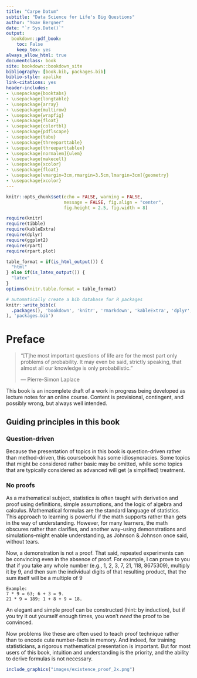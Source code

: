 ```yaml
---
title: "Carpe Datum"
subtitle: "Data Science for Life's Big Questions"
author: "Yoav Bergner"
date: "`r Sys.Date()`"
output: 
  bookdown::pdf_book:
    toc: False
    keep_tex: yes
always_allow_html: true
documentclass: book
site: bookdown::bookdown_site
bibliography: [book.bib, packages.bib]
biblio-style: apalike
link-citations: yes
header-includes:
- \usepackage{booktabs}
- \usepackage{longtable}
- \usepackage{array}
- \usepackage{multirow}
- \usepackage{wrapfig}
- \usepackage{float}
- \usepackage{colortbl}
- \usepackage{pdflscape}
- \usepackage{tabu}
- \usepackage{threeparttable}
- \usepackage{threeparttablex}
- \usepackage[normalem]{ulem}
- \usepackage{makecell}
- \usepackage{xcolor}
- \usepackage{float}
- \usepackage[vmargin=3cm,rmargin=3.5cm,lmargin=3cm]{geometry}
- \usepackage{xcolor}
---
```



```r
knitr::opts_chunk$set(echo = FALSE, warning = FALSE, 
                      message = FALSE, fig.align = "center",
                      fig.height = 2.5, fig.width = 8)

require(knitr)
require(tibble)
require(kableExtra)
require(dplyr)
require(ggplot2)
require(rpart)
require(rpart.plot)

```

```r

table_format = if(is_html_output()) {
  "html"
} else if(is_latex_output()) {
  "latex"
}
options(knitr.table.format = table_format)

# automatically create a bib database for R packages
knitr::write_bib(c(
  .packages(), 'bookdown', 'knitr', 'rmarkdown', 'kableExtra', 'dplyr', 'ggplot2', 'rpart', 'rpart.plot'
), 'packages.bib')
```


# Preface {-}


> "[T]he most important questions of life are for the most part only problems of probability. It may even be said, strictly speaking, that almost all our knowledge is only probabilistic."
>
> --- Pierre-Simon Laplace


This book is an incomplete draft of a work in progress being developed as lecture notes for an online course. Content is provisional, contingent, and possibly wrong, but always well intended.

## Guiding principles in this book {-}

### Question-driven {-}

Because the presentation of topics in this book is question-driven rather than method-driven, this coursebook has some idiosyncracies. Some topics that might be considered rather basic may be omitted, while some topics that are typically considered as advanced will get (a simplified) treatment.

### No proofs {-}

As a mathematical subject, statistics is often taught with derivation and proof using definitions, simple assumptions, and the logic of algebra and calculus. Mathematical formulas are the standard language of statistics. This approach to learning is powerful if the math supports rather than gets in the way of understanding. However, for many learners, the math obscures rather than clarifies, and another way--using demonstrations and simulations--might enable understanding, as Johnson & Johnson once said, without tears.

Now, a demonstration is not a proof. That said, repeated experiments can be convincing even in the absence of proof. For example, I can prove to you that if you take any whole number (e.g., 1, 2, 3, 7, 21, 118, 8675309), multiply it by 9, and then sum the individual digits of that resulting product, that the sum itself will be a multiple of 9 

``` 
Example: 
7 * 9 = 63; 6 + 3 = 9.
21 * 9 = 189; 1 + 8 + 9 = 18. 

```

An elegant and simple proof can be constructed (hint: by induction), but if you try it out yourself enough times, you won't *need* the proof to be convinced. 

Now problems like these are often used to teach proof technique rather than to encode cute number-facts in memory. And indeed, for training statisticians, a rigorous mathematical presentation is important. But for most users of this book, intuition and understanding is the priority, and the ability to derive formulas is not necessary.

```r
include_graphics("images/existence_proof_2x.png")
```
